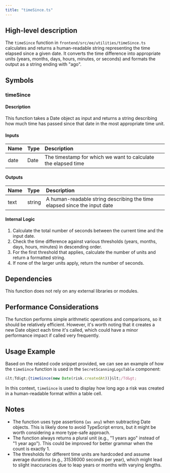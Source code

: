 ```yaml
---
title: "timeSince.ts"
---
```


## High-level description
The `timeSince` function in `frontend/src/ee/utilities/timeSince.ts` calculates and returns a human-readable string representing the time elapsed since a given date. It converts the time difference into appropriate units (years, months, days, hours, minutes, or seconds) and formats the output as a string ending with "ago".

## Symbols

### timeSince
#### Description
This function takes a Date object as input and returns a string describing how much time has passed since that date in the most appropriate time unit.

#### Inputs
| Name | Type | Description |
|:-----|:-----|:------------|
| date | Date | The timestamp for which we want to calculate the elapsed time |

#### Outputs
| Name | Type | Description |
|:-----|:-----|:------------|
| text | string | A human-readable string describing the time elapsed since the input date |

#### Internal Logic
1. Calculate the total number of seconds between the current time and the input date.
2. Check the time difference against various thresholds (years, months, days, hours, minutes) in descending order.
3. For the first threshold that applies, calculate the number of units and return a formatted string.
4. If none of the larger units apply, return the number of seconds.

## Dependencies
This function does not rely on any external libraries or modules.

## Performance Considerations
The function performs simple arithmetic operations and comparisons, so it should be relatively efficient. However, it's worth noting that it creates a new Date object each time it's called, which could have a minor performance impact if called very frequently.

## Usage Example
Based on the related code snippet provided, we can see an example of how the `timeSince` function is used in the `SecretScanningLogsTable` component:

```typescript
&lt;Td&gt;{timeSince(new Date(risk.createdAt))}&lt;/Td&gt;
```

In this context, `timeSince` is used to display how long ago a risk was created in a human-readable format within a table cell.

## Notes
- The function uses type assertions (`as any`) when subtracting Date objects. This is likely done to avoid TypeScript errors, but it might be worth considering a more type-safe approach.
- The function always returns a plural unit (e.g., "1 years ago" instead of "1 year ago"). This could be improved for better grammar when the count is exactly 1.
- The thresholds for different time units are hardcoded and assume average durations (e.g., 31536000 seconds per year), which might lead to slight inaccuracies due to leap years or months with varying lengths.